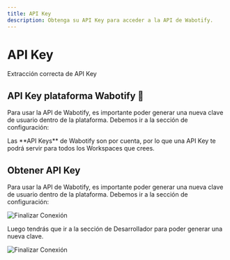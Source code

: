 ```yaml
---
title: API Key
description: Obtenga su API Key para acceder a la API de Wabotify.
---
```



# API Key

Extracción correcta de API Key

## API Key plataforma Wabotify 🤖

Para usar la API de Wabotify, es importante poder generar una nueva clave de usuario dentro de la plataforma. Debemos ir a la sección de configuración:

<Aside title="Importante">
  Las **API Keys** de Wabotify son por cuenta, por lo que una API Key te podrá
  servir para todos los Workspaces que crees.
</Aside>

## Obtener API Key

Para usar la API de Wabotify, es importante poder generar una nueva clave de usuario dentro de la plataforma. Debemos ir a la sección de configuración:

![Finalizar Conexión](../../../assets/developer/api-1.png)

Luego tendrás que ir a la sección de Desarrollador para poder generar una nueva clave.

![Finalizar Conexión](../../../assets/developer/api-2.png)
